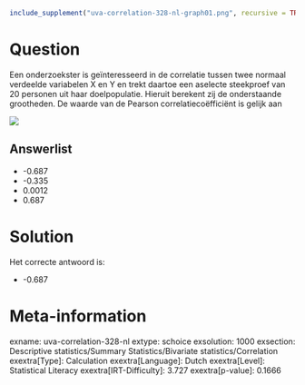 ```r
include_supplement("uva-correlation-328-nl-graph01.png", recursive = TRUE)
```

Question
========

Een onderzoekster is geïnteresseerd in de correlatie tussen twee normaal
verdeelde variabelen X en Y en trekt daartoe een aselecte steekproef van
20 personen uit haar doelpopulatie. Hieruit berekent zij de onderstaande
grootheden. De waarde van de Pearson correlatiecoëfficiënt is gelijk aan

![](uva-correlation-328-nl-graph01.png)

Answerlist
----------

* -0.687
* -0.335
* 0.0012
* 0.687

Solution
========

Het correcte antwoord is: 

* -0.687

Meta-information
================
exname: uva-correlation-328-nl
extype: schoice
exsolution: 1000
exsection: Descriptive statistics/Summary Statistics/Bivariate statistics/Correlation
exextra[Type]: Calculation
exextra[Language]: Dutch
exextra[Level]: Statistical Literacy
exextra[IRT-Difficulty]: 3.727
exextra[p-value]: 0.1666
